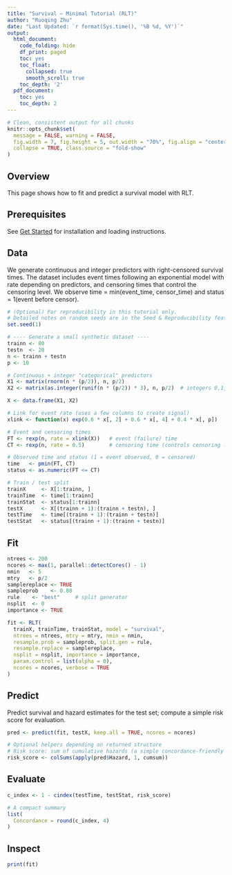 ```yaml
---
title: "Survival — Minimal Tutorial (RLT)"
author: "Ruoqing Zhu"
date: "Last Updated: `r format(Sys.time(), '%B %d, %Y')`"
output:
  html_document:
    code_folding: hide
    df_print: paged
    toc: yes
    toc_float:
      collapsed: true
      smooth_scroll: true 
    toc_depth: '2'
  pdf_document:
    toc: yes
    toc_depth: 2
---
```


```r
# Clean, consistent output for all chunks
knitr::opts_chunk$set(
  message = FALSE, warning = FALSE,
  fig.width = 7, fig.height = 5, out.width = "70%", fig.align = "center",
  collapse = TRUE, class.source = "fold-show"
)
```

## Overview

This page shows how to fit and predict a survival model with RLT.

## Prerequisites

See [Get Started](articles/Test-RLT.html) for installation and loading instructions.

## Data

We generate continuous and integer predictors with right-censored survival times. The dataset includes event times following an exponential model with rate depending on predictors, and censoring times that control the censoring level. We observe time = min(event_time, censor_time) and status = 1(event before censor).

```r
# (Optional) For reproducibility in this tutorial only.
# Detailed notes on random seeds are in the Seed & Reproducibility feature page.
set.seed(1)

# ---- Generate a small synthetic dataset ----
trainn <- 80
testn  <- 20
n <- trainn + testn
p <- 10

# Continuous + integer "categorical" predictors
X1 <- matrix(rnorm(n * (p/2)), n, p/2)
X2 <- matrix(as.integer(runif(n * (p/2)) * 3), n, p/2)  # integers 0,1,2

X <- data.frame(X1, X2)

# Link for event rate (uses a few columns to create signal)
xlink <- function(x) exp(0.6 * x[, 2] + 0.6 * x[, 4] + 0.4 * x[, p])

# Event and censoring times
FT <- rexp(n, rate = xlink(X))   # event (failure) time
CT <- rexp(n, rate = 0.5)        # censoring time (controls censoring level)

# Observed time and status (1 = event observed, 0 = censored)
time   <- pmin(FT, CT)
status <- as.numeric(FT <= CT)

# Train / test split
trainX     <- X[1:trainn, ]
trainTime  <- time[1:trainn]
trainStat  <- status[1:trainn]
testX      <- X[(trainn + 1):(trainn + testn), ]
testTime   <- time[(trainn + 1):(trainn + testn)]
testStat   <- status[(trainn + 1):(trainn + testn)]
```

## Fit

```r
ntrees <- 200
ncores <- max(1, parallel::detectCores() - 1)
nmin   <- 5
mtry   <- p/2
samplereplace <- TRUE
sampleprob    <- 0.80
rule    <- "best"     # split generator
nsplit  <- 0
importance <- TRUE

fit <- RLT(
  trainX, trainTime, trainStat, model = "survival",
  ntrees = ntrees, mtry = mtry, nmin = nmin,
  resample.prob = sampleprob, split.gen = rule,
  resample.replace = samplereplace,
  nsplit = nsplit, importance = importance,
  param.control = list(alpha = 0),
  ncores = ncores, verbose = TRUE
)
```

## Predict

Predict survival and hazard estimates for the test set; compute a simple risk score for evaluation.

```r
pred <- predict(fit, testX, keep.all = TRUE, ncores = ncores)

# Optional helpers depending on returned structure
# Risk score: sum of cumulative hazards (a simple concordance-friendly score)
risk_score <- colSums(apply(pred$Hazard, 1, cumsum))
```

## Evaluate

```r
c_index <- 1 - cindex(testTime, testStat, risk_score)

# A compact summary
list(
  Concordance = round(c_index, 4)
)
```

## Inspect

```r
print(fit)
```